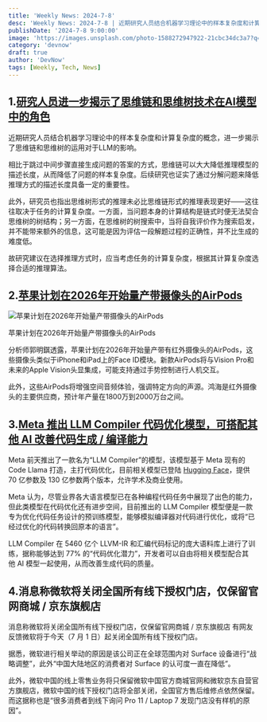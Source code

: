 ```yaml
---
title: 'Weekly News: 2024-7-8'
desc: 'Weekly News: 2024-7-8 | 近期研究人员结合机器学习理论中的样本复杂度和计算复杂度的概念，进一步揭示了思维链和思维树的运用对于LLM的影响。相比于跳过中间步骤直接生成问题的答案的方式，思维链可以大大降低推理模型的描述长度，从而降低了问题的样本复杂度。后续研究也证实了通过分解问题来降低推理方式的描述长度具备一定的重要性。'
publishDate: '2024-7-8 9:00:00'
image: 'https://images.unsplash.com/photo-1588272947922-21cbc34dc3a7?q=80&w=2970&auto=format&fit=crop&ixlib=rb-4.0.3&ixid=M3wxMjA3fDB8MHxwaG90by1wYWdlfHx8fGVufDB8fHx8fA%3D%3D'
category: 'devnow'
draft: true
author: 'DevNow'
tags: [Weekly, Tech, News]
---
```


## 1.[研究人员进一步揭示了思维链和思维树技术在AI模型中的角色](https://www.mittrchina.com/news/detail/13483)

近期研究人员结合机器学习理论中的样本复杂度和计算复杂度的概念，进一步揭示了思维链和思维树的运用对于LLM的影响。

相比于跳过中间步骤直接生成问题的答案的方式，思维链可以大大降低推理模型的描述长度，从而降低了问题的样本复杂度。后续研究也证实了通过分解问题来降低推理方式的描述长度具备一定的重要性。

此外，研究员也指出思维树形式的推理未必比思维链形式的推理表现更好——这往往取决于任务的计算复杂度。一方面，当问题本身的计算结构是链式时便无法契合思维树的树结构；另一方面，在思维树的树搜索中，当将自我评价作为搜索启发，并不能带来额外的信息，这可能是因为评估一段解题过程的正确性，并不比生成的难度低。

故研究建议在选择推理方式时，应当考虑任务的计算复杂度，根据其计算复杂度选择合适的推理算法。

## 2.[苹果计划在2026年开始量产带摄像头的AirPods](https://9to5mac.com/2024/06/30/airpods-with-cameras-report-production/)

![苹果计划在2026年开始量产带摄像头的AirPods](https://i0.wp.com/9to5mac.com/wp-content/uploads/sites/6/2023/12/AirPods-Pro-2-2.webp?w=1500&quality=82&strip=all&ssl=1)

苹果计划在2026年开始量产带摄像头的AirPods

分析师郭明錤透露，苹果计划在2026年开始量产带有红外摄像头的AirPods，这些摄像头类似于iPhone和iPad上的Face ID模块。新款AirPods将与Vision Pro和未来的Apple Vision头显集成，可能支持通过手势控制进行人机交互。

此外，这些AirPods将增强空间音频体验，强调特定方向的声源。鸿海是红外摄像头的主要供应商，预计年产量在1800万到2000万台之间。

## 3.[Meta 推出 LLM Compiler 代码优化模型，可搭配其他 AI 改善代码生成 / 编译能力](https://www.donews.com/news/detail/4/4353284.html)

Meta 前天推出了一款名为“LLM Compiler”的模型，该模型基于 Meta 现有的 Code Llama 打造，主打代码优化，目前相关模型已登陆 [Hugging Face](https://huggingface.co/collections/facebook/llm-compiler-667c5b05557fe99a9edd25cb)，提供 70 亿参数及 130 亿参数两个版本，允许学术及商业使用。

Meta 认为，尽管业界各大语言模型已在各种编程代码任务中展现了出色的能力，但此类模型在代码优化还有进步空间，目前推出的 LLM Compiler 模型便是一款专为优化代码任务设计的预训练模型，能够模拟编译器对代码进行优化，或将“已经过优化的代码转换回原本的语言”。

LLM Compiler 在 5460 亿个 LLVM-IR 和汇编代码标记的庞大语料库上进行了训练，据称能够达到 77% 的“代码优化潜力”，开发者可以自由将相关模型配合其他 AI 模型一起使用，从而改善生成代码的质量。

## 4.消息称微软将关闭全国所有线下授权门店，仅保留官网商城 / 京东旗舰店

消息称微软将关闭全国所有线下授权门店，仅保留官网商城 / 京东旗舰店
有网友反馈微软将于今天（7 月 1 日）起关闭全国所有线下授权门店。

据悉，微软进行相关举动的原因是该公司正在全球范围内对 Surface 设备进行“战略调整”，此外“中国大陆地区的消费者对 Surface 的认可度一直在降低”。

此外，微软中国的线上零售业务将只保留微软中国官方商城官网和微软京东自营官方旗舰店，微软中国的线下授权门店将全部关闭，全国官方售后维修点依然保留。而这据称也是“很多消费者到线下询问 Pro 11 / Laptop 7 发现门店没有样机的原因”。
